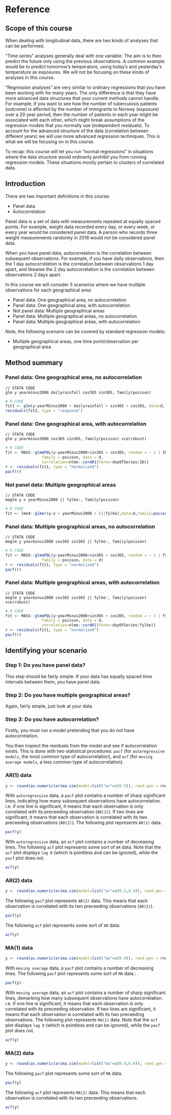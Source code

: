 # Reference

## Scope of this course

When dealing with longitudinal data, there are two kinds of analyses that can be performed.

"Time series" analyses generally deal with one variable. The aim is to then predict the future only using the previous observations. A common example would be to predict tomorrow's temperature, using today's and yesterday's temperature as exposures. We will not be focusing on these kinds of analyses in this course.

"Regression analyses" are very similar to ordinary regressions that you have been working with for many years. The only difference is that they have more advanced data structures that your current methods cannot handle. For example, if you want to see how the number of tuberculosis patients (outcome) is affected by the number of immigrants to Norway (exposure) over a 20 year period, then the number of patients in each year might be associated with each other, which might break assumptions of the regression models that you normally use (independent residuals). To account for the advanced structure of the data (correlation between different years) we will use more advanced regression techniques. This is what we will be focusing on in this course.

To recap: this course will let you run "normal regressions" in situations where the data structure would ordinarily prohibit you from running regression models. These situations mostly pertain to clusters of correlated data.

\newpage

## Introduction

There are two important definitions in this course:

- Panel data
- Autocorrelation

Panel data is a set of data with measurements repeated at equally spaced points. For example, weight data recorded every day, or every week, or every year would be considered panel data. A person who records three weight measurements randomly in 2018 would not be considered panel data.

When you have panel data, autocorrelation is the correlation between subsequent observations. For example, if you have daily observations, then the 1 day autocorrelation is the correlation between observations 1 day apart, and likewise the 2 day autocorrelation is the correlation between observations 2 days apart.

In this course we will consider 5 scenarios where we have multiple observations for each geographical area:

- Panel data: One geographical area, no autocorrelation
- Panel data: One geographical area, with autocorrelation
- Not panel data: Multiple geographical areas
- Panel data: Multiple geographical areas, no autocorrelation
- Panel data: Multiple geographical areas, with autocorrelation

Note, the following scenario can be covered by standard regression models:

- Multiple geographical areas, one time point/observation per geographical area

\newpage

## Method summary

### Panel data: One geographical area, no autocorrelation

```{}
// STATA CODE
glm y yearminus2000 dailyrainfall cos365 sin365, family(poisson)
```

```r
# R CODE
fit1 <- glm(y~yearMinus2000 + dailyrainfall + sin365 + cos365, data=d, family=poisson())
residuals(fit1, type = "response")
```

### Panel data: One geographical area, with autocorrelation

```{}
// STATA CODE
glm y yearminus2000 cos365 sin365, family(poisson) vce(robust)
```

```r
# R CODE
fit <- MASS::glmmPQL(y~yearMinus2000+sin365 + cos365, random = ~ 1 | ID,
                family = poisson, data = d,
                correlation=nlme::corAR1(form=~dayOfSeries|ID))
r <- residuals(fit1, type = "normalized")
pacf(r)
```

### Not panel data: Multiple geographical areas

```{}
// STATA CODE
meglm y x yearMinus2000 || fylke:, family(poisson)
```

```r
# R CODE
fit <- lme4::glmer(y~x + yearMinus2000 + (1|fylke),data=d,family=poisson())
```

### Panel data: Multiple geographical areas, no autocorrelation

```{}
// STATA CODE
meglm y yearminus2000 cos365 sin365 || fylke:, family(poisson)
```

```r
# R CODE
fit <- MASS::glmmPQL(y~yearMinus2000+sin365 + cos365, random = ~ 1 | fylke,
                family = poisson, data = d)
r <- residuals(fit1, type = "normalized")
pacf(r)
```

### Panel data: Multiple geographical areas, with autocorrelation

```{}
// STATA CODE
meglm y yearminus2000 cos365 sin365 || fylke:, family(poisson) vce(robust)
```

```r
# R CODE
fit <- MASS::glmmPQL(y~yearMinus2000+sin365 + cos365, random = ~ 1 | fylke,
                family = poisson, data = d,
                correlation=nlme::corAR1(form=~dayOfSeries|fylke))
r <- residuals(fit1, type = "normalized")
pacf(r)
```


\newpage

## Identifying your scenario

### Step 1: Do you have panel data?

This step should be fairly simple. If your data has equally spaced time intervals between them, you have panel data.

### Step 2: Do you have multiple geographical areas?

Again, fairly simple, just look at your data.

### Step 3: Do you have autocorrelation?

Firstly, you must run a model pretending that you do not have autocorrelation.

You then inspect the residuals from the model and see if autocorrelation exists. This is done with two statistical procedures: `pacf` (for `autoregressive models`, the most common type of autocorrelation), and `acf` (for `moving average models`, a less common type of autocorrelation).

\newpage 

### AR(1) data

```r
y <- round(as.numeric(arima.sim(model=list("ar"=c(0.5)), rand.gen = rnorm, n=1000)))
```

With `autoregressive` data, a `pacf` plot contains a number of sharp significant lines, indicating how many subsequent observations have autocorrelation. i.e. if one line is significant, it means that each observation is only correlated with its preceeding observation (`AR(1)`). If two lines are significant, it means that each observation is correlated with its two preceeding observations (`AR(2)`). The following plot represents `AR(1)` data.
```r
pacf(y)
```

\newpage

With `autoregressive` data, an `acf` plot contains a number of decreasing lines. The following `acf` plot represents some sort of `AR` data. Note that the `acf` plot displays `lag 0` (which is pointless and can be ignored), while the `pacf` plot does not.
```r
acf(y)
```

\newpage 

### AR(2) data

```r
y <- round(as.numeric(arima.sim(model=list("ar"=c(0.5,0.4)), rand.gen = rnorm, n=1000)))
```

The following `pacf` plot represents `AR(2)` data. This means that each observation is correlated with its two preceeding observations (`AR(2)`).
```r
pacf(y)
```

\newpage

The following `acf` plot represents some sort of `AR` data:
```r
acf(y)
```

\newpage 

### MA(1) data

```r
y <- round(as.numeric(arima.sim(model=list("ma"=c(0.9)), rand.gen = rnorm, n=1000)))
```

With `moving average` data, a `pacf` plot contains a number of decreasing lines. The following `pacf` plot represents some sort of `MA` data.:
```r
pacf(y)
```

\newpage

With `moving average` data, an `acf` plot contains a number of sharp significant lines, demarking how many subsequent observations have autocorrelation. i.e. if one line is significant, it means that each observation is only correlated with its preceeding observation. If two lines are significant, it means that each observation is correlated with its two preceeding observations.  The following plot represents `MA(1)` data. Note that the `acf` plot displays `lag 0` (which is pointless and can be ignored), while the `pacf` plot does not.
```r
acf(y)
```

\newpage 

### MA(2) data

```r
y <- round(as.numeric(arima.sim(model=list("ma"=c(0.9,0.6)), rand.gen = rnorm, n=1000)))
```

The following `pacf` plot represents some sort of `MA` data. 
```r
pacf(y)
```

\newpage

The following `acf` plot represents `MA(2)` data. This means that each observation is correlated with its two preceeding observations.
```r
acf(y)
```






